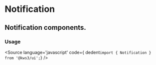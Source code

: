 
<Version />

# Notification
## Notification components.

<Meta of={Stories} />
<Canvas of={Stories.Main} />
<Controls />

### Usage
<Source
  language='javascript'
  code={ dedent`import { Notification } from '@kws3/ui';`}
/>